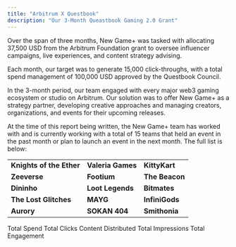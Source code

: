 ```yaml
---
title: "Arbitrum X Questbook"
description: "Our 3-Month Queastbook Gaming 2.0 Grant"
---
```


Over the span of three months, New Game+ was tasked with allocating 37,500 USD from the Arbitrum Foundation grant to oversee influencer campaigns, live experiences, and content strategy advising.&#x20;

Each month, our target was to generate 15,000 click-throughs, with a total spend management of 100,000 USD approved by the Questbook Council.

In the 3-month period, our team engaged with every major web3 gaming ecosystem or studio on Arbitrum. Our solution was to offer New Game+ as a strategy partner, developing creative approaches and managing creators, organizations, and events for their upcoming releases.

At the time of this report being written, the New Game+ team has worked with and is currently working with a total of 15 teams that held an event in the past month or plan to launch an event in the next month. The full list is below:

|                          |                   |                |
| ------------------------ | ----------------- | -------------- |
| **Knights of the Ether** | **Valeria Games** | **KittyKart**  |
| **Zeeverse**             | **Footium**       | **The Beacon** |
| **Dininho**              | **Loot Legends**  | **Bitmates**   |
| **The Lost Glitches**    | **MAYG**          | **InfiniGods** |
| **Aurory**               | **SOKAN 404**     | **Smithonia**  |

<CardGroup cols={2}>
  <Card title="$275,000" icon="money-bill-transfer">
    Total Spend
  </Card>

  <Card title="99,000" icon="arrow-pointer">
    Total Clicks
  </Card>
</CardGroup>

<CardGroup cols={3}>
  <Card title="235" icon="video">
    Content Distributed
  </Card>

  <Card title="550,000" icon="eye">
    Total Impressions
  </Card>

  <Card title="65,000" icon="comment">
    Total Engagement
  </Card>
</CardGroup>